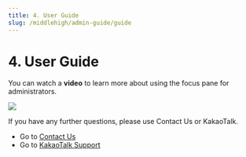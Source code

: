 ```yaml
---
title: 4. User Guide
slug: /middlehigh/admin-guide/guide
---
```



# 4. User Guide

You can watch a **video** to learn more about using the focus pane for administrators.

<Image src="/img/en/elementary/admin/04-01.jpg" size="lg" />

If you have any further questions, please use Contact Us or KakaoTalk.

- Go to [Contact Us](https://focuspang.com/ask.html)
- Go to [KakaoTalk Support](https://pf.kakao.com/_xjxgGDxj)
